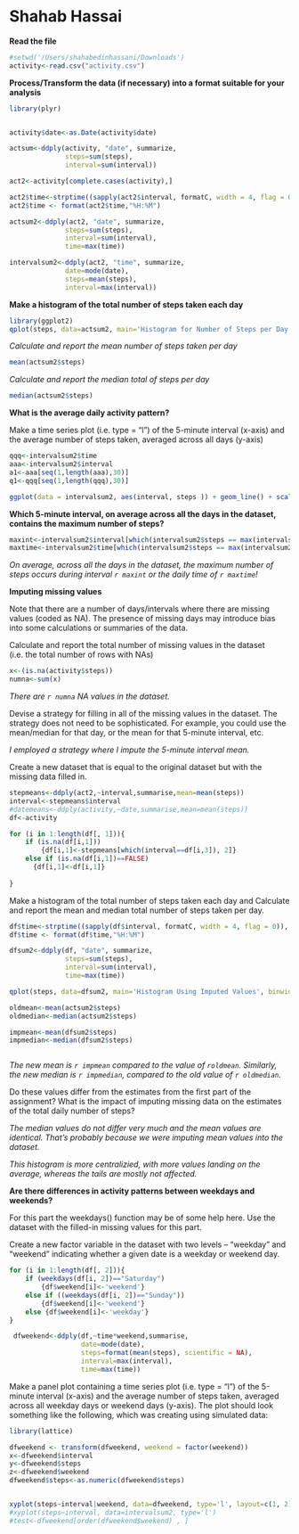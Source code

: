Shahab Hassai
========================================================


**Read the file**

```r
#setwd('/Users/shahabedinhassani/Downloads')
activity<-read.csv("activity.csv")

```


**Process/Transform the data (if necessary) into a format suitable for your analysis**
```r

library(plyr)


activity$date<-as.Date(activity$date)

actsum<-ddply(activity, "date", summarize, 
              steps=sum(steps),
              interval=sum(interval))

act2<-activity[complete.cases(activity),]

act2$time<-strptime((sapply(act2$interval, formatC, width = 4, flag = 0)), format = "%H%M")
act2$time <- format(act2$time,"%H:%M")

actsum2<-ddply(act2, "date", summarize, 
              steps=sum(steps),
              interval=sum(interval),
              time=max(time))

intervalsum2<-ddply(act2, "time", summarize, 
              date=mode(date),
              steps=mean(steps),
              interval=max(interval))

```


**Make a histogram of the total number of steps taken each day**

```r
library(ggplot2)
qplot(steps, data=actsum2, main='Histogram for Number of Steps per Day', binwidth=1000)
```

*Calculate and report the mean number of steps taken per day*

```r
mean(actsum2$steps)

```

*Calculate and report the median total of steps per day*

```r
median(actsum2$steps)
```

**What is the average daily activity pattern?**

Make a time series plot (i.e. type = "l") of the 5-minute interval (x-axis) and the average number of steps taken, averaged across all days (y-axis)

```r
qqq<-intervalsum2$time
aaa<-intervalsum2$interval
a1<-aaa[seq(1,length(aaa),30)]
q1<-qqq[seq(1,length(qqq),30)]

ggplot(data = intervalsum2, aes(interval, steps )) + geom_line() + scale_x_continuous(breaks=a1, labels=q1) + ylab("Average Steps Per 5-Minute Interval") + xlab("Time Interval")
```

**Which 5-minute interval, on average across all the days in the dataset, contains the maximum number of steps?**

```r
maxint<-intervalsum2$interval[which(intervalsum2$steps == max(intervalsum2$steps))]
maxtime<-intervalsum2$time[which(intervalsum2$steps == max(intervalsum2$steps))]
```

*On average, across all the days in the dataset, the maximum number of steps occurs during interval `r maxint` or the daily time of `r maxtime`!*


**Imputing missing values**

Note that there are a number of days/intervals where there are missing values (coded as NA). The presence of missing days may introduce bias into some calculations or summaries of the data.

Calculate and report the total number of missing values in the dataset (i.e. the total number of rows with NAs)
```r
x<-(is.na(activity$steps))
numna<-sum(x)

```

*There are `r numna` NA values in the dataset.*


Devise a strategy for filling in all of the missing values in the dataset. The strategy does not need to be sophisticated. For example, you could use the mean/median for that day, or the mean for that 5-minute interval, etc.

*I employed a strategy where I impute the 5-minute interval mean.*

Create a new dataset that is equal to the original dataset but with the missing data filled in.

```r

stepmeans<-ddply(act2,~interval,summarise,mean=mean(steps))
interval<-stepmeans$interval
#datemeans<-ddply(activity,~date,summarise,mean=mean(steps))
df<-activity

for (i in 1:length(df[, 1])){
    if (is.na(df[i,1]))
        {df[i,1]<-stepmeans[which(interval==df[i,3]), 2]}
    else if (is.na(df[i,1])==FALSE)
      {df[i,1]<-df[i,1]}
         
}


```

Make a histogram of the total number of steps taken each day and Calculate and report the mean and median total number of steps taken per day. 

```r

df$time<-strptime((sapply(df$interval, formatC, width = 4, flag = 0)), format = "%H%M")
df$time <- format(df$time,"%H:%M")

dfsum2<-ddply(df, "date", summarize, 
              steps=sum(steps),
              interval=sum(interval),
              time=max(time))

qplot(steps, data=dfsum2, main='Histogram Using Imputed Values', binwidth=1000)

oldmean<-mean(actsum2$steps)
oldmedian<-median(actsum2$steps)

impmean<-mean(dfsum2$steps)
impmedian<-median(dfsum2$steps)



```

*The new mean is `r impmean` compared to the value of `roldmean`. Similarly, the new median is `r impmedian`, compared to the old value of `r oldmedian`.*

Do these values differ from the estimates from the first part of the assignment? What is the impact of imputing missing data on the estimates of the total daily number of steps?

*The median values do not differ very much and the mean values are identical. That's probably because we were imputing mean values into the dataset.*

*This histogram is more centralizied, with more values landing on the average, whereas the tails are mostly not affected.*

**Are there differences in activity patterns between weekdays and weekends?**

For this part the weekdays() function may be of some help here. Use the dataset with the filled-in missing values for this part.

Create a new factor variable in the dataset with two levels – “weekday” and “weekend” indicating whether a given date is a weekday or weekend day.

```r

for (i in 1:length(df[, 2])){
    if (weekdays(df[i, 2])=="Saturday")
        {df$weekend[i]<-'weekend'}
    else if ((weekdays(df[i, 2])=="Sunday"))
        {df$weekend[i]<-'weekend'}
    else {df$weekend[i]<-'weekday'}
}

 dfweekend<-ddply(df,~time*weekend,summarise,
                  date=mode(date),
                  steps=format(mean(steps), scientific = NA),
                  interval=max(interval),
                  time=max(time))
```

Make a panel plot containing a time series plot (i.e. type = "l") of the 5-minute interval (x-axis) and the average number of steps taken, averaged across all weekday days or weekend days (y-axis). The plot should look something like the following, which was creating using simulated data:
```r
library(lattice)

dfweekend <- transform(dfweekend, weekend = factor(weekend))
x<-dfweekend$interval
y<-dfweekend$steps
z<-dfweekend$weekend
dfweekend$steps<-as.numeric(dfweekend$steps)


xyplot(steps~interval|weekend, data=dfweekend, type='l', layout=c(1, 2))
#xyplot(steps~interval, data=intervalsum2, type='l')
#test<-dfweekend[order(dfweekend$weekend) , ]
```


